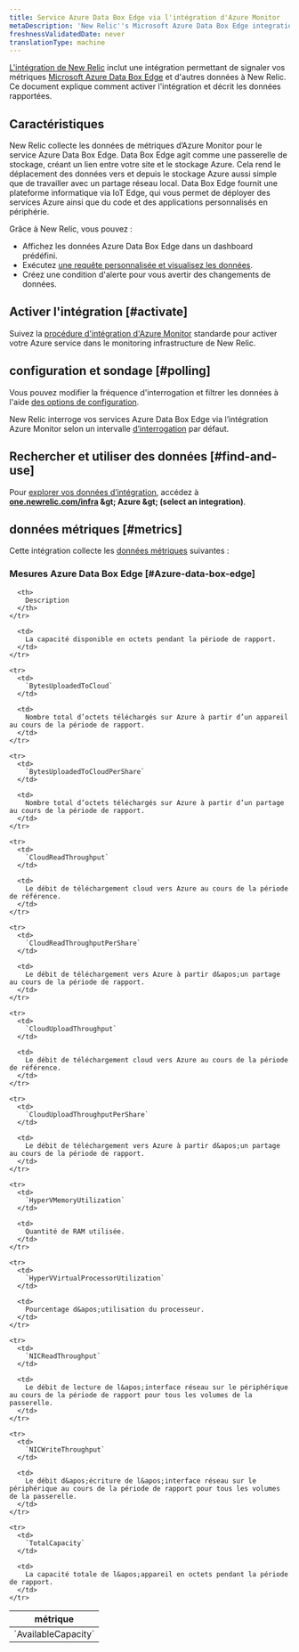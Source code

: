 ```yaml
---
title: Service Azure Data Box Edge via l'intégration d'Azure Monitor
metaDescription: 'New Relic''s Microsoft Azure Data Box Edge integration: what data it reports and how to enable it.'
freshnessValidatedDate: never
translationType: machine
---
```


[L&apos;intégration de New Relic](/docs/infrastructure/introduction-infra-monitoring) inclut une intégration permettant de signaler vos métriques [Microsoft Azure Data Box Edge](https://azure.microsoft.com/en-us/updates/announcing-azure-data-box-edge/) et d&apos;autres données à New Relic. Ce document explique comment activer l&apos;intégration et décrit les données rapportées.

## Caractéristiques

New Relic collecte les données de métriques d’Azure Monitor pour le service Azure Data Box Edge. Data Box Edge agit comme une passerelle de stockage, créant un lien entre votre site et le stockage Azure. Cela rend le déplacement des données vers et depuis le stockage Azure aussi simple que de travailler avec un partage réseau local. Data Box Edge fournit une plateforme informatique via IoT Edge, qui vous permet de déployer des services Azure ainsi que du code et des applications personnalisés en périphérie.

Grâce à New Relic, vous pouvez :

* Affichez les données Azure Data Box Edge dans un dashboard prédéfini.
* Exécutez [une requête personnalisée et visualisez les données](/docs/infrastructure/integrations-getting-started/getting-started/use-integration-data-new-relic-insights).
* Créez une condition d&apos;alerte pour vous avertir des changements de données.

## Activer l&apos;intégration [#activate]

Suivez la [procédure d&apos;intégration d'Azure Monitor](/docs/infrastructure/microsoft-azure-integrations/azure-integrations-list/azure-monitor) standarde pour activer votre Azure service dans le monitoring infrastructure de New Relic.

## configuration et sondage [#polling]

Vous pouvez modifier la fréquence d&apos;interrogation et filtrer les données à l&apos;aide [des options de configuration](/docs/infrastructure/microsoft-azure-integrations/azure-integrations-list/azure-monitor/#settings).

New Relic interroge vos services Azure Data Box Edge via l’intégration Azure Monitor selon un intervalle [d’interrogation](/docs/infrastructure/microsoft-azure-integrations/azure-integrations-list/azure-monitor/#settings) par défaut.

## Rechercher et utiliser des données [#find-and-use]

Pour [explorer vos données d’intégration](/docs/infrastructure/integrations/find-use-infrastructure-integration-data), accédez à <DNT>**[one.newrelic.com/infra](https://one.newrelic.com/infra) &amp;gt; Azure &amp;gt; (select an integration)**</DNT>.

## données métriques [#metrics]

Cette intégration collecte les [données métriques](/docs/infrastructure/integrations-getting-started/getting-started/understand-integration-data-data-types#metric) suivantes :

### Mesures Azure Data Box Edge [#Azure-data-box-edge]

<table>
  <thead>
    <tr>
      <th style={{ width: "300px" }}>
        métrique
      </th>

      <th>
        Description
      </th>
    </tr>
  </thead>

  <tbody>
    <tr>
      <td>
        `AvailableCapacity`
      </td>

      <td>
        La capacité disponible en octets pendant la période de rapport.
      </td>
    </tr>

    <tr>
      <td>
        `BytesUploadedToCloud`
      </td>

      <td>
        Nombre total d’octets téléchargés sur Azure à partir d’un appareil au cours de la période de rapport.
      </td>
    </tr>

    <tr>
      <td>
        `BytesUploadedToCloudPerShare`
      </td>

      <td>
        Nombre total d’octets téléchargés sur Azure à partir d’un partage au cours de la période de rapport.
      </td>
    </tr>

    <tr>
      <td>
        `CloudReadThroughput`
      </td>

      <td>
        Le débit de téléchargement cloud vers Azure au cours de la période de référence.
      </td>
    </tr>

    <tr>
      <td>
        `CloudReadThroughputPerShare`
      </td>

      <td>
        Le débit de téléchargement vers Azure à partir d&apos;un partage au cours de la période de rapport.
      </td>
    </tr>

    <tr>
      <td>
        `CloudUploadThroughput`
      </td>

      <td>
        Le débit de téléchargement cloud vers Azure au cours de la période de référence.
      </td>
    </tr>

    <tr>
      <td>
        `CloudUploadThroughputPerShare`
      </td>

      <td>
        Le débit de téléchargement vers Azure à partir d&apos;un partage au cours de la période de rapport.
      </td>
    </tr>

    <tr>
      <td>
        `HyperVMemoryUtilization`
      </td>

      <td>
        Quantité de RAM utilisée.
      </td>
    </tr>

    <tr>
      <td>
        `HyperVVirtualProcessorUtilization`
      </td>

      <td>
        Pourcentage d&apos;utilisation du processeur.
      </td>
    </tr>

    <tr>
      <td>
        `NICReadThroughput`
      </td>

      <td>
        Le débit de lecture de l&apos;interface réseau sur le périphérique au cours de la période de rapport pour tous les volumes de la passerelle.
      </td>
    </tr>

    <tr>
      <td>
        `NICWriteThroughput`
      </td>

      <td>
        Le débit d&apos;écriture de l&apos;interface réseau sur le périphérique au cours de la période de rapport pour tous les volumes de la passerelle.
      </td>
    </tr>

    <tr>
      <td>
        `TotalCapacity`
      </td>

      <td>
        La capacité totale de l&apos;appareil en octets pendant la période de rapport.
      </td>
    </tr>
  </tbody>
</table>
